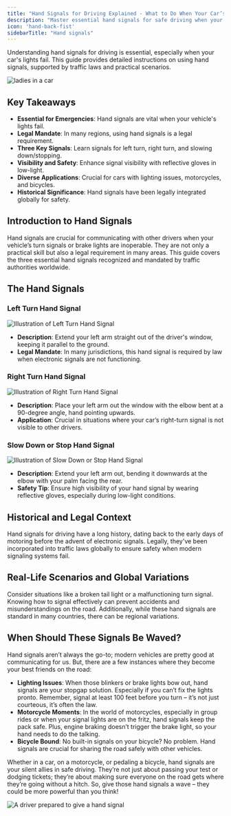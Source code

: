```yaml
---
title: "Hand Signals for Driving Explained - What to Do When Your Car’s Lights Fail"
description: "Master essential hand signals for safe driving when your vehicle’s lights aren't working. Essential for drivers, cyclists, and motorcyclists."
icon: 'hand-back-fist'
sidebarTitle: "Hand signals"
---
```


Understanding hand signals for driving is essential, especially when your car's lights fail. This guide provides detailed instructions on using hand signals, supported by traffic laws and practical scenarios.

![ladies in a car](https://driving-tests.org/wp-content/uploads/2019/05/ladies-in-car-hero.jpg)

## Key Takeaways

- **Essential for Emergencies**: Hand signals are vital when your vehicle's lights fail.
- **Legal Mandate**: In many regions, using hand signals is a legal requirement.
- **Three Key Signals**: Learn signals for left turn, right turn, and slowing down/stopping.
- **Visibility and Safety**: Enhance signal visibility with reflective gloves in low-light.
- **Diverse Applications**: Crucial for cars with lighting issues, motorcycles, and bicycles.
- **Historical Significance**: Hand signals have been legally integrated globally for safety.

## Introduction to Hand Signals

Hand signals are crucial for communicating with other drivers when your vehicle’s turn signals or brake lights are inoperable. They are not only a practical skill but also a legal requirement in many areas. This guide covers the three essential hand signals recognized and mandated by traffic authorities worldwide.

## The Hand Signals

### Left Turn Hand Signal

![Illustration of Left Turn Hand Signal](https://driving-tests.org/wp-content/uploads/2019/05/left-turn-signal.png)

- **Description**: Extend your left arm straight out of the driver's window, keeping it parallel to the ground.
- **Legal Mandate**: In many jurisdictions, this hand signal is required by law when electronic signals are not functioning.

### Right Turn Hand Signal

![Illustration of Right Turn Hand Signal](https://driving-tests.org/wp-content/uploads/2019/05/right-turn-signal.png)

- **Description**: Place your left arm out the window with the elbow bent at a 90-degree angle, hand pointing upwards.
- **Application**: Crucial in situations where your car’s right-turn signal is not visible to other drivers.

### Slow Down or Stop Hand Signal

![Illustration of Slow Down or Stop Hand Signal](https://driving-tests.org/wp-content/uploads/2019/05/slow-down-stop.png)

- **Description**: Extend your left arm out, bending it downwards at the elbow with your palm facing the rear.
- **Safety Tip**: Ensure high visibility of your hand signal by wearing reflective gloves, especially during low-light conditions.

## Historical and Legal Context

<Info>
Hand signals for driving have a long history, dating back to the early days of motoring before the advent of electronic signals. Legally, they've been incorporated into traffic laws globally to ensure safety when modern signaling systems fail.
</Info>

## Real-Life Scenarios and Global Variations

<Tip>
Consider situations like a broken tail light or a malfunctioning turn signal. Knowing how to signal effectively can prevent accidents and misunderstandings on the road. Additionally, while these hand signals are standard in many countries, there can be regional variations.
</Tip>

## When Should These Signals Be Waved? 
Hand signals aren’t always the go-to; modern vehicles are pretty good at communicating for us. But, there are a few instances where they become your best friends on the road: 
- **Lighting Issues**: When those blinkers or brake lights bow out, hand signals are your stopgap solution. Especially if you can’t fix the lights pronto. Remember, signal at least 100 feet before you turn – it’s not just courteous, it’s often the law. 
- **Motorcycle Moments**: In the world of motorcycles, especially in group rides or when your signal lights are on the fritz, hand signals keep the pack safe. Plus, engine braking doesn’t trigger the brake light, so your hand needs to do the talking. 
- **Bicycle Bound**: No built-in signals on your bicycle? No problem. Hand signals are crucial for sharing the road safely with other vehicles. 

Whether in a car, on a motorcycle, or pedaling a bicycle, hand signals are your silent allies in safe driving. They’re not just about passing your test or dodging tickets; they’re about making sure everyone on the road gets where they’re going without a hitch. So, give those hand signals a wave – they could be more powerful than you think!

![A driver prepared to give a hand signal](https://driving-tests.org/wp-content/uploads/2019/05/front-view-driving.jpg)
